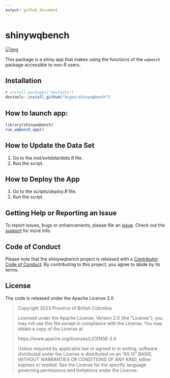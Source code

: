 ```yaml
---
output: github_document
---
```


# shinywqbench

<!-- badges: start -->
[![img](https://img.shields.io/badge/Lifecycle-Experimental-339999)](https://github.com/bcgov/repomountie/blob/master/doc/lifecycle-badges.md)
<!-- badges: end -->

This package is a shiny app that makes using the functions of the `wqbench` package accessible to non-R users. 

## Installation

```r
# install.packages("devtools")
devtools::install_github("bcgov/shinywqbench")
```

## How to launch app:

```r
library(shinywqbench)
run_wqbench_app()
```

## How to Update the Data Set

1. Go to the *inst/extdata/data.R* file.
2. Run the script.

## How to Deploy the App

1. Go to the *scripts/deploy.R* file.
2. Run the script.

## Getting Help or Reporting an Issue

To report issues, bugs or enhancements, please file an [issue](https://github.com/bcgov/wqbench/issues). 
Check out the [support](https://github.com/bcgov/wqbench/blob/main/.github/SUPPORT.md) for more info. 

## Code of Conduct

Please note that the shinywqbench project is released with a [Contributor Code of Conduct](https://github.com/bcgov/shinywqbench/CODE_OF_CONDUCT.md). 
By contributing to this project, you agree to abide by its terms.

## License 

The code is released under the Apache License 2.0

> Copyright 2023 Province of British Columbia
> 
> Licensed under the Apache License, Version 2.0 (the "License");
> you may not use this file except in compliance with the License.
> You may obtain a copy of the License at 
> 
> https://www.apache.org/licenses/LICENSE-2.0
> 
> Unless required by applicable law or agreed to in writing, software
> distributed under the License is distributed on an "AS IS" BASIS,
> WITHOUT WARRANTIES OR CONDITIONS OF ANY KIND, either express or implied.
> See the License for the specific language governing permissions and
> limitations under the License.
